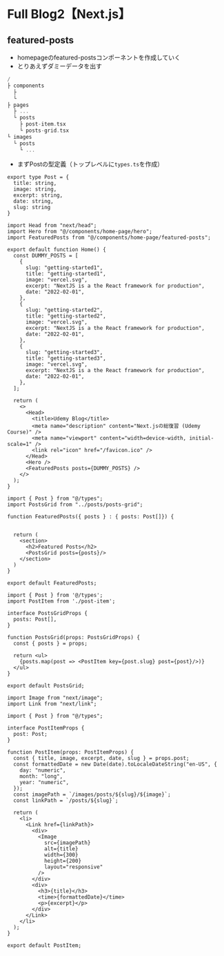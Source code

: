 # Full Blog2【Next.js】

## featured-posts
- homepageのfeatured-postsコンポーネントを作成していく
- とりあえずダミーデータを出す


```a {2-4} filename="ディレクトリ構造(homepage)"
/ 
├ components
  ├ 
  └ 
├ pages
  ├ ...
  └ posts
    ├ post-item.tsx
    └ posts-grid.tsx
└ images
  └ posts
    └ ...
```

- まずPostの型定義（トップレベルに`types.ts`を作成）
```tsx filename="/types.ts"
export type Post = {
  title: string,
  image: string,
  excerpt: string,
  date: string,
  slug: string
}
```

```tsx filename="pages/index.tsx"
import Head from "next/head";
import Hero from "@/components/home-page/hero";
import FeaturedPosts from "@/components/home-page/featured-posts";

export default function Home() {
  const DUMMY_POSTS = [
    {
      slug: "getting-started1",
      title: "getting-started1",
      image: "vercel.svg",
      excerpt: "NextJS is a the React framework for production",
      date: "2022-02-01",
    },
    {
      slug: "getting-started2",
      title: "getting-started2",
      image: "vercel.svg",
      excerpt: "NextJS is a the React framework for production",
      date: "2022-02-01",
    },
    {
      slug: "getting-started3",
      title: "getting-started3",
      image: "vercel.svg",
      excerpt: "NextJS is a the React framework for production",
      date: "2022-02-01",
    },
  ];

  return (
    <>
      <Head>
        <title>Udemy Blog</title>
        <meta name="description" content="Next.jsの総復習 (Udemy Course)" />
        <meta name="viewport" content="width=device-width, initial-scale=1" />
        <link rel="icon" href="/favicon.ico" />
      </Head>
      <Hero />
      <FeaturedPosts posts={DUMMY_POSTS} />
    </>
  );
}
```


```tsx filename="components/home-page/featured-posts.tsx"
import { Post } from "@/types";
import PostsGrid from "../posts/posts-grid";

function FeaturedPosts({ posts } : { posts: Post[]}) {


  return (
    <section>
      <h2>Featured Posts</h2>
      <PostsGrid posts={posts}/>
    </section>
  )
}

export default FeaturedPosts;
```


```tsx filename="components/posts/posts-grid.tsx"
import { Post } from '@/types';
import PostItem from './post-item';

interface PostsGridProps {
  posts: Post[],
}

function PostsGrid(props: PostsGridProps) {
  const { posts } = props;

  return <ul>
    {posts.map(post => <PostItem key={post.slug} post={post}/>)}
  </ul>
}

export default PostsGrid;
```

```tsx filename="components/posts/posts-item.tsx"
import Image from "next/image";
import Link from "next/link";

import { Post } from "@/types";

interface PostItemProps {
  post: Post;
}

function PostItem(props: PostItemProps) {
  const { title, image, excerpt, date, slug } = props.post;
  const formattedDate = new Date(date).toLocaleDateString("en-US", {
    day: "numeric",
    month: "long",
    year: "numeric",
  });
  const imagePath = `/images/posts/${slug}/${image}`;
  const linkPath = `/posts/${slug}`;

  return (
    <li>
      <Link href={linkPath}>
        <div>
          <Image
            src={imagePath}
            alt={title}
            width={300}
            height={200}
            layout="responsive"
          />
        </div>
        <div>
          <h3>{title}</h3>
          <time>{formattedDate}</time>
          <p>{excerpt}</p>
        </div>
      </Link>
    </li>
  );
}

export default PostItem;

```